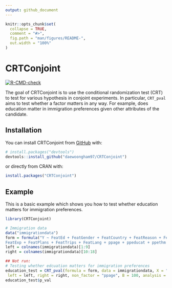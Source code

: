 ```yaml
---
output: github_document
---
```


<!-- README.md is generated from README.Rmd. Please edit that file -->

```r
knitr::opts_chunk$set(
  collapse = TRUE,
  comment = "#>",
  fig.path = "man/figures/README-",
  out.width = "100%"
)
```

# CRTConjoint

<!-- badges: start -->
[![R-CMD-check](https://github.com/daewoongham97/CRTConjoint/actions/workflows/R-CMD-check.yaml/badge.svg)](https://github.com/daewoongham97/CRTConjoint/actions/workflows/R-CMD-check.yaml)
<!-- badges: end -->

The goal of CRTConjoint is to use the conditional randomization test (CRT) to 
test for various hypothesis in conjoint experiments. In particular, `CRT_pval`
aims to test whether a factor matters in any way. For example, does education matter
in immigration preferences given other attributes of the candidate.

## Installation

You can install CRTConjoint from [GitHub](https://github.com/daewoongham97/CRTConjoint) with:
``` r
# install.packages("devtools")
devtools::install_github("daewoongham97/CRTConjoint")
```

or directly from CRAN with:
``` r
install.packages("CRTConjoint")
```

## Example

This is a basic example which shows you how to test whether education matters
for immigration preferences.

```r
library(CRTConjoint)

# Immigration data
data("immigrationdata")
form = formula("Y ~ FeatEd + FeatGender + FeatCountry + FeatReason + FeatJob +
FeatExp + FeatPlans + FeatTrips + FeatLang + ppage + ppeducat + ppethm + ppgender")
left = colnames(immigrationdata)[1:9]
right = colnames(immigrationdata)[10:18]

## Not run: 
# Testing whether edcuation matters for immigration preferences
education_test = CRT_pval(formula = form, data = immigrationdata, X = "FeatEd",
 left = left, right = right, non_factor = "ppage", B = 100, analysis = 2)
education_test$p_val

```


